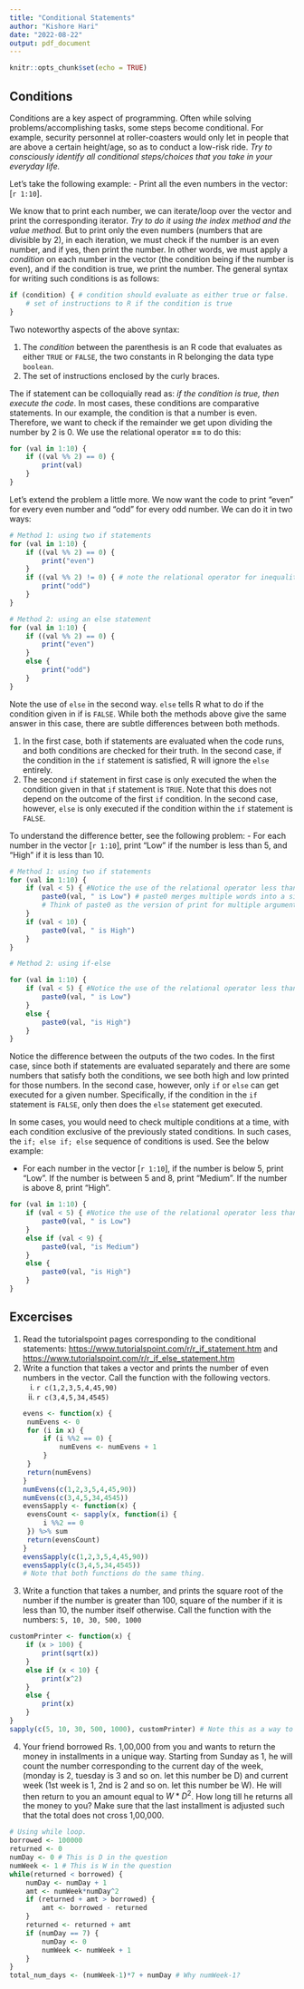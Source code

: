 ```yaml
---
title: "Conditional Statements"
author: "Kishore Hari"
date: "2022-08-22"
output: pdf_document
---
```


```r
knitr::opts_chunk$set(echo = TRUE)
```

## Conditions

Conditions are a key aspect of programming. Often while solving problems/accomplishing tasks, some steps become conditional. For example, security personnel at roller-coasters would only let in people that are above a certain height/age, so as to conduct a low-risk ride. *Try to consciously identify all conditional steps/choices that you take in your everyday life.*

Let's take the following example:
- Print all the even numbers in the vector: [`r 1:10`].

We know that to print each number, we can iterate/loop over the vector and print the corresponding iterator. *Try to do it using the index method and the value method.* 
But to print only the even numbers (numbers that are divisible by 2), in each iteration, we must check if the number is an even number, and if yes, then print the number. In other words, we must apply a *condition* on each number in the vector (the condition being if the number is even), and if the condition is true, we print the number. The general syntax for writing such conditions is as follows:

```r
if (condition) { # condition should evaluate as either true or false.
    # set of instructions to R if the condition is true
}
```

Two noteworthy aspects of the above syntax:

1. The *condition* between the parenthesis is an R code that evaluates as either `TRUE` or `FALSE`, the two constants in R belonging the data type `boolean`.
2. The set of instructions enclosed by the curly braces. 

The if statement can be colloquially read as: *if the condition is true, then execute the code*. In most cases, these conditions are comparative statements. In our example, the condition is that a number is even. Therefore, we want to check if the remainder we get upon dividing the number by $2$ is 0. We use the relational operator **==** to do this:

```r
for (val in 1:10) {
    if ((val %% 2) == 0) { 
        print(val)
    }
}
```

Let's extend the problem a little more. We now want the code to print "even" for every even number and "odd" for every odd number. We can do it in two ways:

```r
# Method 1: using two if statements
for (val in 1:10) {
    if ((val %% 2) == 0) { 
        print("even")
    }
    if ((val %% 2) != 0) { # note the relational operator for inequality
        print("odd")
    }
}

# Method 2: using an else statement
for (val in 1:10) {
    if ((val %% 2) == 0) { 
        print("even")
    }
    else { 
        print("odd")
    }
}
```

Note the use of `else` in the second way. `else` tells R what to do if the condition given in if is `FALSE`. While both the methods above give the same answer in this case, there are subtle differences between both methods. 

1. In the first case, both if statements are evaluated when the code runs, and both conditions are checked for their truth. In the second case, if the condition in the `if` statement is satisfied, R will ignore the `else` entirely. 
2. The second `if` statement in first case is only executed the when the condition given in that `if` statement is `TRUE`. Note that this does not depend on the outcome of the first `if` condition. In the second case, however, `else` is only executed if the condition within the `if` statement is `FALSE`.

To understand the difference better, see the following problem:
- For each number in the vector [`r 1:10`], print "Low" if the number is less than 5, and "High" if it is less than 10.

```r
# Method 1: using two if statements
for (val in 1:10) {
    if (val < 5) { #Notice the use of the relational operator less than
        paste0(val, " is Low") # paste0 merges multiple words into a single word. 
        # Think of paste0 as the version of print for multiple arguments.
    }
    if (val < 10) {
        paste0(val, " is High")
    }
}

# Method 2: using if-else

for (val in 1:10) {
    if (val < 5) { #Notice the use of the relational operator less than
        paste0(val, " is Low")
    }
    else {
        paste0(val, "is High")
    }
}

```

Notice the difference between the outputs of the two codes. In the first case, since both if statements are evaluated separately and there are some numbers that satisfy both the conditions, we see both high and low printed for those numbers. In the second case, however, only `if` or `else` can get executed for a given number. Specifically, if the condition in the `if` statement is `FALSE`, only then does the `else` statement get executed. 

In some cases, you would need to check multiple conditions at a time, with each condition exclusive of the previously stated conditions. In such cases, the `if; else if; else` sequence of conditions is used. See the below example:

- For each number in the vector [`r 1:10`], if the number is below 5, print "Low". If the number is between 5 and 8, print "Medium". If the number is above 8, print "High".

```r
for (val in 1:10) {
    if (val < 5) { #Notice the use of the relational operator less than
        paste0(val, " is Low")
    }
    else if (val < 9) {
        paste0(val, "is Medium")
    }
    else {
        paste0(val, "is High")
    }
}

```


## Excercises

1. Read the tutorialspoint pages corresponding to the conditional statements: <https://www.tutorialspoint.com/r/r_if_statement.htm> and <https://www.tutorialspoint.com/r/r_if_else_statement.htm>
2. Write a function that takes a vector and prints the number of even numbers in the vector. Call the function with the following vectors. 
    i. `r c(1,2,3,5,4,45,90)`
    ii. `r c(3,4,5,34,4545)`
```r{}
evens <- function(x) {
    numEvens <- 0
    for (i in x) {
        if (i %%2 == 0) {
            numEvens <- numEvens + 1
        }
    }
    return(numEvens)
}
numEvens(c(1,2,3,5,4,45,90))
numEvens(c(3,4,5,34,4545))
evensSapply <- function(x) {
    evensCount <- sapply(x, function(i) {
        i %%2 == 0
    }) %>% sum
    return(evensCount)
}
evensSapply(c(1,2,3,5,4,45,90))
evensSapply(c(3,4,5,34,4545))
# Note that both functions do the same thing. 
```
3. Write a function that takes a number, and prints the square root of the number if the number is greater than 100, square of the number if it is less than 10, the number itself otherwise. Call the function with the numbers: `5, 10, 30, 500, 1000`
```r{}
customPrinter <- function(x) {
    if (x > 100) {
        print(sqrt(x))
    }
    else if (x < 10) {
        print(x^2)
    }
    else {
        print(x)
    }
}
sapply(c(5, 10, 30, 500, 1000), customPrinter) # Note this as a way to call the function multiple times.
```
4. Your friend borrowed Rs. 1,00,000 from you and wants to return the money in installments in a unique way. Starting from Sunday as 1, he will count the number corresponding to the current day of the week, (monday is 2, tuesday is 3 and so on. let this number be D) and current week (1st week is 1, 2nd is 2 and so on. let this number be W). He will then return to you an amount equal to $W*D^2$. How long till he returns all the money to you? Make sure that the last installment is adjusted such that the total does not cross 1,00,000. 

```r{}
# Using while loop.
borrowed <- 100000
returned <- 0
numDay <- 0 # This is D in the question
numWeek <- 1 # This is W in the question
while(returned < borrowed) {
    numDay <- numDay + 1
    amt <- numWeek*numDay^2
    if (returned + amt > borrowed) {
        amt <- borrowed - returned
    }
    returned <- returned + amt
    if (numDay == 7) {
        numDay <- 0
        numWeek <- numWeek + 1
    }
}
total_num_days <- (numWeek-1)*7 + numDay # Why numWeek-1?


```
